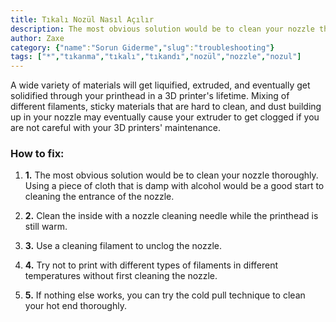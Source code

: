 ```yaml
---
title: Tıkalı Nozül Nasıl Açılır
description: The most obvious solution would be to clean your nozzle thoroughly. Using a piece of cloth that is damp with alcohol would be a good start to cleaning the entrance of the nozzle.
author: Zaxe
category: {"name":"Sorun Giderme","slug":"troubleshooting"}
tags: ["*","tıkanma","tıkalı","tıkandı","nozül","nozzle","nozul"]
---
```


<Aligned>
<ColumnImage image={{imageURL:"posts/common-3d-printing-problems-and-how-to-troubleshoot-them/img/clogged-extruder.webp",imageALT:"Clogged Nozzle"}}>
A wide variety of materials will get liquified, extruded, and eventually get solidified through your printhead in a 3D printer's lifetime. Mixing of different filaments, sticky materials that are hard to clean, and dust building up in your nozzle may eventually cause your extruder to get clogged if you are not careful with your 3D printers' maintenance.
</ColumnImage>
<br/>

<h3>How to fix:</h3>

1. <strong className="list-number">1.</strong> The most obvious solution would be to clean your nozzle thoroughly. Using a piece of cloth that is damp with alcohol would be a good start to cleaning the entrance of the nozzle.

2. <strong className="list-number">2.</strong> Clean the inside with a nozzle cleaning needle while the printhead is still warm.

3. <strong className="list-number">3.</strong> Use a cleaning filament to unclog the nozzle.

4. <strong className="list-number">4.</strong> Try not to print with different types of filaments in different temperatures without first cleaning the nozzle.

5. <strong className="list-number">5.</strong> If nothing else works, you can try the cold pull technique to clean your hot end thoroughly.
</Aligned>